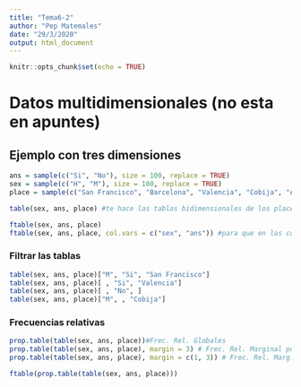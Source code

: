 ```yaml
---
title: "Tema6-2"
author: "Pep Matemales"
date: "29/3/2020"
output: html_document
---
```


```r
knitr::opts_chunk$set(echo = TRUE)
```

# Datos multidimensionales (no esta en apuntes)

## Ejemplo con tres dimensiones

```r
ans = sample(c("Si", "No"), size = 100, replace = TRUE)
sex = sample(c("H", "M"), size = 100, replace = TRUE)
place = sample(c("San Francisco", "Barcelona", "Valencia", "Cobija", "Asturias"), size = 100, replace = TRUE)

table(sex, ans, place) #te hace las tablas bidimensionales de los place

ftable(sex, ans, place)
ftable(sex, ans, place, col.vars = c("sex", "ans")) #para que en las columnas aparezcan sex y ans
```


### Filtrar las tablas

```r
table(sex, ans, place)["M", "Si", "San Francisco"]
table(sex, ans, place)[ , "Si", "Valencia"]
table(sex, ans, place)[ , "No", ]
table(sex, ans, place)["M", , "Cobija"]
```


### Frecuencias relativas 
```r
prop.table(table(sex, ans, place))#Frec. Rel. Globales
prop.table(table(sex, ans, place), margin = 3) # Frec. Rel. Marginal por Lugar
prop.table(table(sex, ans, place), margin = c(1, 3)) # Frec. Rel. Marg. por Sexo y País

ftable(prop.table(table(sex, ans, place)))
```



